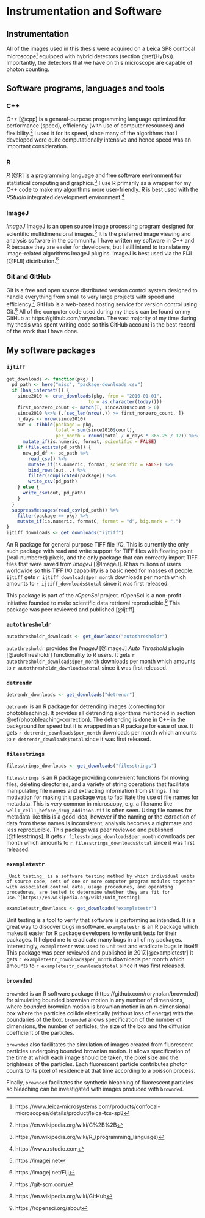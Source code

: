 # Instrumentation and Software {#instrumentation-and-software}


## Instrumentation 

All of the images used in this thesis were acquired on a Leica SP8 confocal microscope^[https://www.leica-microsystems.com/products/confocal-microscopes/details/product/leica-tcs-sp8] equipped with hybrid detectors (section \@ref(HyDs)). Importantly, the detectors that we have on this microscope are capable of photon counting. 



## Software programs, languages and tools


### C++

_C++_ [@cpp] is a genaral-purpose programming language optimized for performance (speed), efficiency (with use of computer resources) and flexibility.^[https://en.wikipedia.org/wiki/C%2B%2B] I used it for its speed, since many of the algorithms that I developed were quite computationally intensive and hence speed was an important consideration.


### R 

_R_ [@R] is a programming language and free software environment for statistical computing and graphics.^[https://en.wikipedia.org/wiki/R_(programming_language)] I use R primarily as a wrapper for my C++ code to make my algorithms more user-friendly. R is best used with the _RStudio_ integrated development environment.^[https://www.rstudio.com]


### ImageJ

_ImageJ_ [ImageJ] is an open source image processing program designed for scientific multidimensional images.^[https://imagej.net] It is the preferred image viewing and analysis software in the community. I have written my software in C++ and R because they are easier for developers, but I still intend to translate my image-related algorithms ImageJ plugins. ImageJ is best used via the FIJI [@FIJI] distribution.^[https://imagej.net/Fiji]


### Git and GitHub

Git is a free and open source distributed version control system designed to handle everything from small to very large projects with speed and efficiency.^[https://git-scm.com/] GitHub is a web-based hosting service for version control using Git.^[https://en.wikipedia.org/wiki/GitHub] All of the computer code used during my thesis can be found on my GitHub at https://github.com/rorynolan. The vast majority of my time during my thesis was spent writing code so this GitHub account is the best record of the work that I have done.



## My software packages


### `ijtiff`

```r

get_downloads <- function(pkg) {
  pd_path <- here("misc", "package-downloads.csv")
  if (has_internet()) {
    since2010 <- cran_downloads(pkg, from = "2010-01-01", 
                              to = as.character(today()))
    first_nonzero_count <- match(T, since2010$count > 0)
    since2010 %<>% {.[seq_len(nrow(.)) >= first_nonzero_count, ]}
    n_days <- nrow(since2010)
    out <- tibble(package = pkg, 
                  total = sum(since2010$count), 
                  per_month = round(total / n_days * 365.25 / 12)) %>% 
      mutate_if(is.numeric, format, scientific = FALSE)
    if (file.exists(pd_path)) {
      new_pd_df <- pd_path %>% 
        read_csv() %>% 
        mutate_if(is.numeric, format, scientific = FALSE) %>% 
        bind_rows(out, .) %>% 
        filter(!duplicated(package)) %>% 
        write_csv(pd_path)
    } else {
      write_csv(out, pd_path)
    }
  }
  suppressMessages(read_csv(pd_path)) %>% 
    filter(package == pkg) %>% 
    mutate_if(is.numeric, formatC, format = "d", big.mark = ",")
}
ijtiff_downloads <- get_downloads("ijtiff")
```

An R package for general purpose TIFF file I/O. This is currently the only such package with read and write support for TIFF files with floating point (real-numbered) pixels, and the only package that can correctly import TIFF files that were saved from _ImageJ_ [@ImageJ]. R has millions of users worldwide so this TIFF I/O capability is a basic need for masses of people. `ijtiff` gets `r ijtiff_downloads$per_month` downloads per month which amounts to `r ijtiff_downloads$total` since it was first released.

This package is part of the _rOpenSci_ project. rOpenSci is a non-profit initiative founded to make scientific data retrieval reproducible.^[https://ropensci.org/about] This package was peer reviewed and published [@ijtiff].


### `autothresholdr`

```r
autothresholdr_downloads <- get_downloads("autothresholdr")
```

`autothresholdr` provides the _ImageJ_ [@ImageJ] _Auto Threshold_ plugin [@autothresholdr] functionality to R users. It gets `r autothresholdr_downloads$per_month` downloads per month which amounts to `r autothresholdr_downloads$total` since it was first released. 


### `detrendr`

```r
detrendr_downloads <- get_downloads("detrendr")
```

`detrendr` is an R package for detrending images (correcting for photobleaching). It provides all detrending algorithms mentioned in section \@ref(photobleaching-correction). The detrending is done in C++ in the background for speed but it is wrapped in an R package for ease of use. It gets `r detrendr_downloads$per_month` downloads per month which amounts to `r detrendr_downloads$total` since it was first released.



### `filesstrings`

```r
filesstrings_downloads <- get_downloads("filesstrings")
```

`filesstrings` is an R package providing convenient functions for moving files, deleting directories, and a variety of string operations that facilitate manipulating file names and extracting information from strings. The motivation for making this package was to facilitate the use of file names for metadata. This is very common in microscopy, e.g. a filename like `well1_cell1_before_drug_addition.tif` is often seen. Using file names for metadata like this is a good idea, however if the naming or the extraction of data from these names is inconsistent, analysis becomes a nightmare and less reproducible. This package was peer reviewed and published [@filesstrings]. It gets `r filesstrings_downloads$per_month` downloads per month which amounts to `r filesstrings_downloads$total` since it was first released.



### `exampletestr`


```definition
_Unit testing_ is a software testing method by which individual units of source code, sets of one or more computer program modules together with associated control data, usage procedures, and operating procedures, are tested to determine whether they are fit for use.^[https://en.wikipedia.org/wiki/Unit_testing]
```

```r
exampletestr_downloads <- get_downloads("exampletestr")
```

Unit testing is a tool to verify that software is performing as intended. It is a great way to discover bugs in software. `exampletestr` is an R package which makes it easier for R package developers to write unit tests for their packages. It helped me to eradicate many bugs in all of my packages. Interestingly, `exampletestr` was used to unit test and eradicate bugs in itself! This package was peer reviewed and published in 2017.[@exampletestr] It gets `r exampletestr_downloads$per_month` downloads per month which amounts to `r exampletestr_downloads$total` since it was first released.


### `brownded` {#brownded}

`brownded` is an R software package (https://github.com/rorynolan/brownded) for simulating bounded brownian motion in any number of dimensions, where _bounded_ brownian motion is brownian motion in an $n$-dimensional box where the particles collide elastically (without loss of energy) with the boundaries of the box. `brownded` allows specification of the number of dimensions, the number of particles, the size of the box and the diffusion coefficient of the particles. 

`brownded` also facilitates the simulation of images created from fluorescent particles undergoing bounded brownian motion. It allows specification of the time at which each image should be taken, the pixel size and the brightness of the particles. Each fluorescent particle contributes photon counts to its pixel of residence at that time according to a poisson process. 

Finally, `brownded` facilitates the synthetic bleaching of fluorescent particles so bleaching can be investigated with images produced with `brownded`.